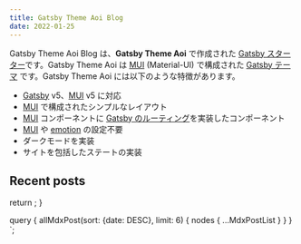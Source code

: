 ```yaml
---
title: Gatsby Theme Aoi Blog
date: 2022-01-25
---
```



Gatsby Theme Aoi Blog は、**Gatsby Theme Aoi** で作成された [Gatsby スターター][Gatsby Starters]です。Gatsby Theme Aoi は [MUI] (Material-UI) で構成された [Gatsby テーマ][Gatsby Themes] です。Gatsby Theme Aoi には以下のような特徴があります。

- [Gatsby] v5、[MUI] v5 に対応
- [MUI] で構成されたシンプルなレイアウト
- [MUI] コンポーネントに [Gatsby のルーティング][Gatsby Link]を実装したコンポーネント
- [MUI] や [emotion] の設定不要
- ダークモードを実装
- サイトを包括したステートの実装

## Recent posts

<MdxPostList posts={props.data.allMdxPost.nodes} />

[Gatsby]: https://www.gatsbyjs.com/ "Gatsby"
[MUI]: https://mui.org/ "MUI"
[emotion]: https://emotion.sh/ "Emotion" 

[Gatsby Themes]: https://gatsbyjs.com/docs/themes/ "Themes"
[Gatsby Starters]: https://www.gatsbyjs.com/docs/starters/ "Gatsby Starters"
[Gatsby Link]: https://www.gatsbyjs.com/docs/reference/built-in-components/gatsby-link/ "Gatsby Link API"

[`@cieloazul310/gatsby-theme-aoi`]: https://github.com/cieloazul310/gatsby-aoi/tree/main/packages/gatsby-theme-aoi
[`@cieloazul310/gatsby-theme-aoi-components`]: https://github.com/cieloazul310/gatsby-aoi/tree/main/packages/gatsby-theme-aoi-components
[`@cieloazul310/gatsby-theme-aoi-layout`]: https://github.com/cieloazul310/gatsby-aoi/tree/main/packages/gatsby-theme-aoi-layout
[`@cieloazul310/gatsby-theme-aoi-top-layout`]: https://github.com/cieloazul310/gatsby-aoi/tree/main/packages/gatsby-theme-aoi-top-layout
[`@cieloazul310/gatsby-theme-aoi-utils`]: https://github.com/cieloazul310/gatsby-aoi/tree/main/packages/gatsby-theme-aoi-utils

  return <Seo />;
}


  query {
    allMdxPost(sort: {date: DESC}, limit: 6) {
      nodes {
        ...MdxPostList
      }
    }
  }
`;